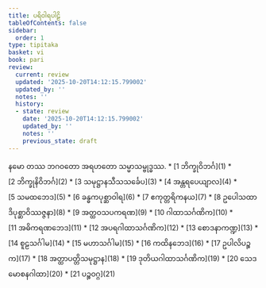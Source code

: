 ```yaml
---
title: ပရိဝါရပါဠိ
tableOfContents: false
sidebar:
  order: 1
type: tipitaka
basket: vi
book: pari
review:
  current: review
  updated: '2025-10-20T14:12:15.799002'
  updated_by: ''
  notes: ''
  history:
  - state: review
    date: '2025-10-20T14:12:15.799002'
    updated_by: ''
    notes: ''
    previous_state: draft
---
```


<Paragraph number="1" type="center" book="pari">
နမော တဿ ဘဂဝတော အရဟတော သမ္မာသမ္ဗုဒ္ဓဿ.

<ReviewStatus review={frontmatter.review} showDetails={true} />

<HypothesisAnnotation frontmatter={frontmatter} />


</Paragraph>

<TableOfContents book="pari">
* [1 ဘိက္ခုဝိဘင်္ဂ](1)
* [2 ဘိက္ခုနိဝိဘင်္ဂ](2)
* [3 သမုဋ္ဌာနသီသသင်္ခေပ](3)
* [4 အန္တရပေယျာလ](4)
* [5 သမထဘေဒ](5)
* [6 ခန္ဓကပုစ္ဆာဝါရ](6)
* [7 ဧကုတ္တရိကနယ](7)
* [8 ဥပေါသထာဒိပုစ္ဆာဝိဿဇ္ဇနာ](8)
* [9 အတ္ထဝသပကရဏ](9)
* [10 ဂါထာသင်္ဂဏိက](10)
* [11 အဓိကရဏဘေဒ](11)
* [12 အပရဂါထာသင်္ဂဏိက](12)
* [13 စောဒနာကဏ္ဍ](13)
* [14 စူဠသင်္ဂါမ](14)
* [15 မဟာသင်္ဂါမ](15)
* [16 ကထိနဘေဒ](16)
* [17 ဥပါလိပဉ္စက](17)
* [18 အတ္ထာပတ္တိသမုဋ္ဌာန](18)
* [19 ဒုတိယဂါထာသင်္ဂဏိက](19)
* [20 သေဒမောစနဂါထာ](20)
* [21 ပဉ္စဝဂ္ဂ](21)
</TableOfContents>